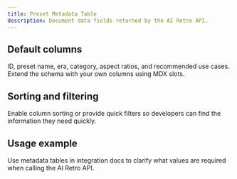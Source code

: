 ```yaml
---
title: Preset Metadata Table
description: Document data fields returned by the AI Retro API.
---
```


## Default columns

ID, preset name, era, category, aspect ratios, and recommended use cases. Extend the schema with your own columns using MDX slots.

## Sorting and filtering

Enable column sorting or provide quick filters so developers can find the information they need quickly.

## Usage example

Use metadata tables in integration docs to clarify what values are required when calling the AI Retro API.

